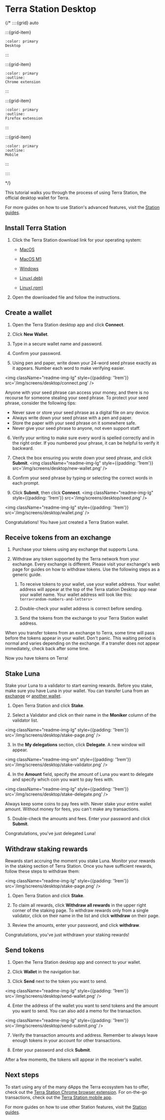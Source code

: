 

# Terra Station Desktop

{/*
::::{grid} auto

:::{grid-item}
```{button-link} terra-station-desktop.html
:color: primary
Desktop
```
:::

:::{grid-item}
```{button-link} terra-station-extension.html
:color: primary
:outline:
Chrome extension
```
:::

:::{grid-item}
```{button-link} terra-station-firefox.html
:color: primary
:outline:
Firefox extension
```
:::

:::{grid-item}
```{button-link} terra-station-mobile.html
:color: primary
:outline:
Mobile
```
:::

::::

*/}

This tutorial walks you through the process of using Terra Station, the official desktop wallet for Terra.

For more guides on how to use Station's advanced features, visit the [Station guides](../README.mdx).

## Install Terra Station

1. Click the Terra Station download link for your operating system:

   - [MacOS](https://github.com/terra-money/station-desktop/releases/download/v1.2.0/Terra.Station-1.2.0.dmg)

   - [MacOS M1 ](https://github.com/terra-money/station-desktop/releases/download/v1.2.0/Terra.Station-1.2.0-arm64.dmg)

   - [Windows](https://github.com/terra-money/station-desktop/releases/download/v1.2.0/Terra.Station.Setup.1.2.0.exe)

   - [Linux(.deb)](https://github.com/terra-money/station-desktop/releases/download/v1.2.0/Terra.Station_1.2.0_amd64.deb)
   - [Linux(.rpm)](https://github.com/terra-money/station-desktop/releases/download/v1.2.0/Terra.Station-1.2.0.x86_64.rpm)

2. Open the downloaded file and follow the instructions.

## Create a wallet
1. Open the Terra Station desktop app and click **Connect**.

2. Click **New Wallet**.

3. Type in a secure wallet name and password.

4. Confirm your password.

5. Using pen and paper, write down your 24-word seed phrase exactly as it appears. Number each word to make verifying easier.

<img className="readme-img-lg" style={{padding: '1rem'}} src='/img/screens/desktop/connect.png' />

<Admonition type="danger" title="Protect your seed phrase">

Anyone with your seed phrase can access your money, and there is no recourse for someone stealing your seed phrase. To protect your seed phrase, consider the following tips:

   - Never save or store your seed phrase as a digital file on any device.
   - Always write down your seed phrase with a pen and paper.
   - Store the paper with your seed phrase on it somewhere safe.
   - Never give your seed phrase to anyone, not even support staff.
</Admonition>


6. Verify your writing to make sure every word is spelled correctly and in the right order. If you numbered your phrase, it can be helpful to verify it backward.

7. Check the box ensuring you wrote down your seed phrase, and click **Submit**.
<img className="readme-img-lg" style={{padding: '1rem'}} src='/img/screens/desktop/new-wallet.png' />

8. Confirm your seed phrase by typing or selecting the correct words in each prompt.

9. Click **Submit**, then click **Connect**.
<img className="readme-img-lg" style={{padding: '1rem'}} src='/img/screens/desktop/seed.png' />

<img className="readme-img-lg" style={{padding: '1rem'}} src='/img/screens/desktop/wallet.png' />

Congratulations! You have just created a Terra Station wallet.

## Receive tokens from an exchange

1. Purchase your tokens using any exchange that supports Luna.

2. Withdraw any token supported by the Terra network from your exchange. Every exchange is different. Please visit your exchange's web page for guides on how to withdraw tokens. Use the following steps as a generic guide.

    1. To receive tokens to your wallet, use your wallet address. Your wallet address will appear at the top of the Terra station Desktop app near your wallet name. Your wallet address will look like this: `terra<random-numbers-and-letters>`

    2. Double-check your wallet address is correct before sending.

    3. Send the tokens from the exchange to your Terra Station wallet address.

<Admonition type="caution" title="Transfer wait times">

When you transfer tokens from an exchange to Terra, some time will pass before the tokens appear in your wallet. Don't panic. This waiting period is normal and varies depending on the exchange. If a transfer does not appear immediately, check back after some time.

</Admonition>

Now you have tokens on Terra!

## Stake Luna

Stake your Luna to a validator to start earning rewards. Before you stake, make sure you have Luna in your wallet. You can transfer Luna from an [exchange](#receive-tokens-from-an-exchange) or [another wallet](../send.mdx).

1. Open Terra Station and click **Stake**.

2. Select a Validator and click on their name in the **Moniker** column of the validator list.

<img className="readme-img-lg" style={{padding: '1rem'}} src='/img/screens/desktop/stake-page.png' />

3. In the **My delegations** section, click **Delegate**. A new window will appear.

<img className="readme-img-sm" style={{padding: '1rem'}} src='/img/screens/desktop/stake-validator.png' />

4. In the **Amount** field, specify the amount of Luna you want to delegate and specify which coin you want to pay fees with. 

<img className="readme-img-lg" style={{padding: '1rem'}} src='/img/screens/desktop/stake-delegate.png' />

<Admonition type="caution" title="Keep coins for fees">

Always keep some coins to pay fees with. Never stake your entire wallet amount. Without money for fees, you can't make any transactions.

</Admonition>

5. Double-check the amounts and fees. Enter your password and click **Submit**.

Congratulations, you've just delegated Luna!

## Withdraw staking rewards

Rewards start accruing the moment you stake Luna. Monitor your rewards in the staking section of Terra Station. Once you have sufficient rewards, follow these steps to withdraw them:

<img className="readme-img-lg" style={{padding: '1rem'}} src='/img/screens/desktop/stake-page.png' />

1. Open Terra Station and click **Stake**.

2. To claim all rewards, click **Withdraw all rewards** in the upper right corner of the staking page. To withdraw rewards only from a single validator, click on their name in the list and click **withdraw** on their page.

3. Review the amounts, enter your password, and click **withdraw**.

Congratulations, you've just withdrawn your staking rewards!

## Send tokens

1. Open the Terra Station desktop app and connect to your wallet.

2. Click **Wallet** in the navigation bar.

3. Click **Send** next to the token you want to send.

<img className="readme-img-lg" style={{padding: '1rem'}} src='/img/screens/desktop/send-wallet.png' />

4. Enter the address of the wallet you want to send tokens and the amount you want to send. You can also add a memo for the transaction.

<img className="readme-img-lg" style={{padding: '1rem'}} src='/img/screens/desktop/send-submit.png' />

7. Verify the transaction amounts and address. Remember to always leave enough tokens in your account for other transactions.

8.  Enter your password and click **Submit**.

After a few moments, the tokens will appear in the receiver's wallet.

## Next steps

To start using any of the many dApps the Terra ecosystem has to offer, check out the [Terra Station Chrome browser extension](./terra-station-extension.mdx). For on-the-go transactions, check out the [Terra Station mobile app](./terra-station-mobile.mdx).

For more guides on how to use other Station features, visit the [Station guides](../README.mdx).
